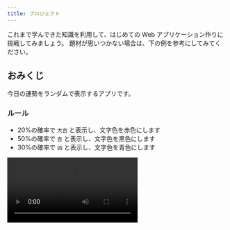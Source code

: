 ```yaml
---
title: プロジェクト
---
```



これまで学んできた知識を利用して、はじめての Web アプリケーション作りに挑戦してみましょう。
題材が思いつかない場合は、下の例を参考にしてみてください。

## おみくじ

今日の運勢をランダムで表示するアプリです。

### ルール

- 20%の確率で `大吉` と表示し、文字色を赤色にします
- 50%の確率で `吉` と表示し、文字色を黒色にします
- 30%の確率で `凶` と表示し、文字色を青色にします

<video src={omikujiVideo} controls />

### ヒント

- `Math.random` <Term>関数</Term>は、呼び出すたびに変わる 0 以上 1 未満の乱数 (ランダムな数) を<Term>返し</Term>ます。

```javascript
document.write(Math.random()); // 0.8924949384481442
```

- 発生させた乱数を `r` などの名前の<Term>変数</Term>に保存して確率の計算に使いましょう。すると、例えば `r` が 0 以上 0.2 未満になる確率は 20% になりますね。

```javascript
const r = Math.random();
if (r < 0.2) {
  // 20%の確率で実行される
} else if (条件式2) {
  // 50%の確率で実行される
} else {
  // 30%の確率で実行される
}
```

- クリックするためのボタンと、テキストを表示して色を変えるための `p` <Term>要素</Term>の両方を <Term>JavaScript</Term> から取得してみましょう。

```html
<button id="omikuji-button" type="button">おみくじを引く</button>
<p id="result"></p>
```

```javascript
const omikujiButton = document.getElementById("omikuji-button");
const result = document.getElementById("result");

function omikuji() {
  result.textContent = "結果";
}
omikujiButton.onclick = omikuji;
```

### 解答例

<ViewSource url={import.meta.url} path="_samples/omikuji" />

## ストップウォッチ

シンプルなストップウォッチです。
おみくじの課題より難易度が高いです。

### ルール

- `スタート` ボタンをクリックすると、時刻の数え上げが開始されます
- 1 秒ごとに表示される数値が更新されます

<video src={stopwatchVideo} controls />

### ヒント

- `setInterval` <Term>関数</Term>は<Term>引数</Term>をふたつ (`func`, `delay`) とり、`func` は<Term>値</Term>としての<Term>関数</Term>、`delay` は整数です。`setInterval` は、`func` に指定された<Term>関数</Term>を `delay` ミリ秒の間隔で定期的に実行します。

```javascript
function greet() {
  document.write("<p>Hello World</p>");
}

setInterval(greet, 1000);
```

このプログラムを実行すると、1 秒ずつ画面に `<p>Hello World</p>` が書き加えられていきます。

- ボタン<Term>要素</Term>がクリックされたら `setInterval` <Term>関数</Term>を実行し、タイマーを開始しましょう。

```javascript
function start() {
  setInterval(関数名, 1000);
}

const startButton = document.getElementById("start-button");
startButton.onclick = start;
```

- 時刻は常に <Term>JavaScript</Term> の<Term>変数</Term>として保持しておくと扱いやすくなります。

```javascript
let time = 0;

function tick() {
  time += 1;
}
```

- (発展) ストップボタンを作りたい場合は、`setInterval` <Term>関数</Term>の<Term>戻り値</Term>を利用しましょう。`setInterval` の<Term>戻り値</Term>は整数で、`clearInterval` にこの<Term>値</Term>を<Term>渡す</Term>と、動作中のタイマーを解除することができます。

```javascript
let timerId;

function start() {
  timerId = setInterval(関数名, 1000);
}

function stop() {
  clearInterval(timerId);
}

const startButton = document.getElementById("start-button");
const stopButton = document.getElementById("stop-button");
startButton.onclick = start;
stopButton.onclick = stop;
```

### 解答例

<ViewSource url={import.meta.url} path="_samples/stopwatch" />
